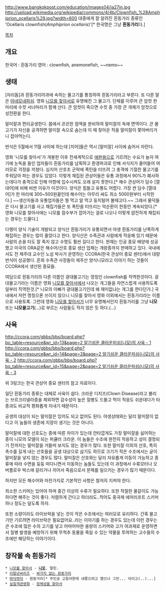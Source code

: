 http://www.bangkokpost.com/education/images04/ja27in.jpg
http://upload.wikimedia.org/wikipedia/commons/4/4b/Clownfish_%28Amphiprion_ocellaris%29.jpg?width=600
대중에게 잘 알려진 흰동가리 종류인 'Ocellaris clownfish(''Amphiprion ocellaris'')'[* 한국명은 그냥 '''흰동가리'''다.]

[[목차]]

== 개요 ==
한국어 : 흰동가리
영어 : clownfish, anemonefish, ~~nemo~~

== 생태 ==
[자리돔]과 흰동가리아과에 속하는 물고기를 통칭하여 흰동가리라고 부른다. 또 다른 말은 [[아네모네]]피쉬. 영화 [[니모를 찾아서]]로 유명해진 그 물고기. 단체를 이루어 큰 암컷 한 마리에 수컷 서너마리가 함께 산다. 큰 암컷이 죽으면 수컷 중 가장 큰 개체가 암컷으로 성전환을 한다.

말미잘과 편리공생한다. 몸에서 끈끈한 점액을 분비하여 말미잘의 독에 면역이다. 큰 물고기가 자신을 공격하면 말미잘 속으로 숨는데 이 때 찾아온 적을 말미잘이 쫓아버리거나 잡아먹는다.

번식은 5월에서 11월 사이에 하는데 [치어]들은 역시 [말미잘] 사이에 숨어서 자란다.

영화 '니모를 찾아서'가 개봉한 이후 전세계적으로 [[애완용]]으로 기르려는 수요가 늘자 여기에 눈독을 들인 업자들이 흰동가리를 남획하고 환경파괴로 인해 서식지가 줄어들어 여러모로 걱정을 끼쳤다. 심지어 산호초 군락에 폭탄을 터뜨려 그 충격에 기절한 물고기를 주워담아 파는 경우도 있었다. 이렇게 채집된 관상어들은 유통 과정에서 90%가 폐사하는데다가 충격으로 인해 어항에 입수시켜도 오래 살지 못한다.[* 해수 관상어가 담수 [열대어]에 비해 비싼 이유가 이것이다. 양식은 힘들고 유통도 어렵다. 가장 싼 담수 [열대어]가 한 마리에 300~500원꼴인데 해수어는 아무리 싸도 최소 5000원부터 시작한다.] ~~생산자들과 유통업자들은 꿩 먹고 알 먹고 둥지털어 불때고다.~~ 그래서 물덕들은 다시 물고기를 사고 채집가들은 또 폭탄을 터뜨리는 악순환이 한동안 계속되었다.[* 영화 니모를 찾아서에는 니모를 잠수부가 잡아가는 걸로 나오나 이렇게 얌전하게 채집되는 경우는 드물다.]

다행이 양식 기술이 개발되고 양식산 흰동가리가 유통되면서 야생 흰동가리를 난폭하게 채집하는 경우는 많이 줄었다고 한다. 양식산은 수족관과 사람에게 적응해 있기 때문에 사람의 손을 타도 잘 죽지 않고 수명도 훨씬 길다고 한다. 현재는 인공 종묘 배양에 성공했고 미국의 ORA같은 해수어/산호 종묘 생산 업체는 개량종까지 판매하고 있다. 국내에서도 전 제주대 교수인 노섬 박사가 운영하는 CCORA(한국 관상어 종묘 센터)에서 대량 번식이 성공했다. 흔희 수족관 사장들이 제주산 양식니모라고 이야기 하는 것들이 CCORA에서 생산된 종묘들.

여담으로 흰동가리의 다른 이름인 광대물고기는 영칭인 clownfish를 직역한것이다. 광대물고기라는 이름은 영화 [[니모를 찾아서]]에서 나오는 개그들을 자연스럽게 사용하도록 일부러 직역한것.[* 니모의 아빠가 광대물고기인데 왜 재미없냐는 개그를 한다던가.] 국내에서 저런 명칭으론 쓰이지 않으니 니모를 찾아서 영화 이외에서는 흰동가리라는 이름으로 사용토록. 그런데 영화 [[니모를 찾아서]]가 너무 유명해서인지 흰동가리를 그냥 '''니모''' 또는 '''니모물고기'''(...)로 부르는 사람들도 적지 않은 듯 하다.(...)

== 사육 ==
[[http://ccora.com/gbbs/bbs/board.php?bo_table=resource&wr_id=13&page=2 알기쉬운 클라운피쉬(니모)의 사육 - 1]]
[[http://ccora.com/gbbs/bbs/board.php?bo_table=resource&wr_id=14&page=2&page=2 알기쉬운 클라운피쉬(니모)의 사육 - 2]]
[[http://ccora.com/gbbs/bbs/board.php?bo_table=resource&wr_id=15&page=2&page=2 알기쉬운 클라운피쉬(니모)의 사육 - 3]]

위 3링크는 한국 관상어 종묘 센터의 참고 자료이다.

일단 흰동가리 종류는 대체로 사육이 쉽다. 크라운 디지즈(Clown Disease)라고 불리는 브르크리넬라증을 제외하면 감수성이 높은 질병도 드물고 먹이 적응도 쉬운데다가 타종과도 비교적 평화롭게 지내기 때문이다.

공생의 대상이 되는 말미잘은 있어도 되고 없어도 된다. 야생상태와는 달리 말미잘이 없다고 이 놈들의 생존에 지장이 생기는 것은 아니다. 

말미잘에 대한 선호도는 종에 따른 차이가 있는데 안타깝게도 가장 말미잘을 싫어하는 종이 니모의 모델이 되는 퍼큘러 크라운. 이 놈들은 수조에 완전히 적응하고 성이 결정되기 전까지는 말미잘을 거들떠 보지도 않는 경우가 많다. 또한 말미잘 이외의 산호, 특히 촉수를 길게 내는 산호들을 공생 대상으로 삼기도 하므로 크기가 작은 수조에서는 굳이 말미잘을 넣지 않는 경우도 많다. 말미잘은 산호와는 달리 자유롭게 이동이 가능하고 종류에 따라 수면을 둥둥 떠다니면서 이동하는 놈들도 있는데 이 과정에서 수류모터나 오버플로우 박스에 갈리거나 끼어서 죽음으로서 문제를 일으키는 경우가 많기 때문이다.

하지만 모든 해수어와 마찬가지로 기본적인 사항은 철저히 지켜야 한다.

최소한 스키머는 있어야 하며 중간 이상의 수류가 필요하다. 또한 적절한 물갈이도 가능하다면 해주는 것이 좋다. 저렴하게 간다고 하더라도..적어도 중국제 에어리프트 스키머 하나 정도는 달도록 하자.

또한 소량이라도 라이브락을 넣는 것이 작은 수조에서는 여러모로 유리하다. 간혹 물고기만 기르려면 라이브락은 필요없어요..라는 이야기를 하는 경우도 있는데 이런 경우는 큰 수조에 많은 수의 고기를 넣고 어마어마한 용량의 스키머와 고가 여과재로 운영하면서 질병 발생을 예방하기 위해 무척추 동물을 죽일 수 있는 약물을 투여하는 고수들의 수조에만 해당하는 이야기이다. 
== 창작물 속 흰동가리 ==
 * [[니모를 찾아서]] - '''[[니모]]''', 말린.
 * [[이말년씨리즈]] - [http://comic.naver.com/webtoon/detail.nhn?titleId=103759&no=68&weekday=wed 싸가지 없는 흰동가리]
 * [[파닥파닥]] - 흰동가리[* 주인공 고등어한테 내쫒으려고 했으나 그만... 아이고(..)...]
 * [[실질객관영화]] - [http://comic.naver.com/webtoon/detail.nhn?titleId=599232&no=5&week=thu&listPage=1 정체성을 찾아서]
